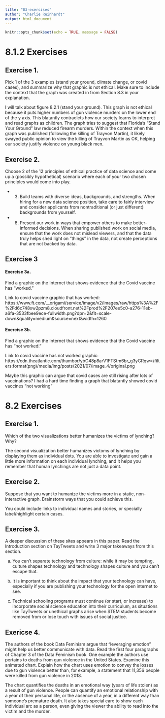 ```yaml
---
title: "03-exercises"
author: "Charlie Reinhardt"
output: html_document
---
```


```r
knitr::opts_chunk$set(echo = TRUE, message = FALSE)
```

# 8.1.2 Exercises 

## Exercise 1. 

Pick 1 of the 3 examples (stand your ground, climate change, or covid cases), and summarize why that graphic is not ethical. Make sure to include the context that the graph was created in from Section 8.3 in your explanation.

I will talk about figure 8.2.1 (stand your ground). This graph is not ethical because it puts higher numbers of gun violence murders on the lower end of the y axis. This blatantly contradicts how our society learns to interpret and read graphs as children. The graph tries to suggest that Florida's "Stand Your Ground" law reduced firearm murders. Within the context when this graph was published (following the killing of Trayvon Martin), it likely swayed public opinion to view the killing of Trayvon Martin as OK, helping our society justify violence on young black men.

## Exercise 2.

Choose 2 of the 12 principles of ethical practice of data science and come up a (possibly hypothetical) scenario where each of your two chosen principles would come into play.

- 3. Build teams with diverse ideas, backgrounds, and strengths.
  When hiring for a new data science position, take care to fairly interview and consider applicants from nontraditional (or just different) backgrounds from yourself.

- 8. Present our work in ways that empower others to make better-informed decisions.
  When sharing published work on social media, ensure that the work does not mislead viewers, and that the data truly helps shed light on "things" in the data, not create perceptions that are not backed by data.
  
## Exercise 3

#### Exercise 3a. 

Find a graphic on the Internet that shows evidence that the Covid vaccine has “worked.”

Link to covid vaccine graphic that has worked: https://www.ft.com/__origami/service/image/v2/images/raw/https%3A%2F%2Fd6c748xw2pzm8.cloudfront.net%2Fprod%2F207ee5c0-a276-11eb-a6fa-3533fbee9ece-fullwidth.png?dpr=2&fit=scale-down&quality=medium&source=next&width=1260 

#### Exercise 3b. 

Find a graphic on the Internet that shows evidence that the Covid vaccine has “not worked.”

Link to covid vaccine has not worked graphic:
https://cdn.theatlantic.com/thumbor/ybG48p8arV1FTStm6br_g3yGRqw=/filters:format(png)/media/img/posts/2021/07/image_4/original.png

Maybe this graphic can argue that covid cases are still rising after lots of vaccinations? I had a hard time finding a graph that blatantly showed covid vaccines "not working"

# 8.2 Exercises

## Exercise 1. 

Which of the two visualizations better humanizes the victims of lynching? Why?

The second visualization better humanizes victoms of lynching by displaying them as individual dots. You are able to investigate and gain a little more information on each individual lynching, and it helps you remember that human lynchings are not just a data point.

## Exercise 2.

Suppose that you want to humanize the victims more in a static, non-interactive graph. Brainstorm ways that you could achieve this.

You could include links to individual names and stories, or specially label/highlight certain cases. 

## Exercise 3.

A deeper discussion of these sites appears in this paper. Read the Introduction section on TayTweets and write 3 major takeaways from this section.

a. You can't separate technology from culture: while it may be tempting, culture shapes technology and technology shapes culture and you can't escape that.

b. It is important to think about the impact that your technology can have, especially if you are publishing your technology for the open internet to see.

c. Technical schooling programs must continue (or start, or increase) to incorporate social science education into their curriculum, as situations like TayTweets or unethical graphs arise when STEM students become removed from or lose touch with issues of social justice.

## Exericse 4.

The authors of the book Data Feminism argue that “leveraging emotion” might help us better communicate with data. Read the first four paragraphs of Chapter 3 of the Data Feminism book. One example the authors use pertains to deaths from gun violence in the United States. Examine this animated chart. Explain how the chart uses emotion to convey the losses due to gun violence better than, for example, a statement that 11,356 people were killed from gun violence in 2018.

The chart quantifies the deaths in an emotional way (years of life stolen) as a result of gun violence. People can quantify an emotional relationship with a year of their personal life, or the absence of a year, in a different way than someone's premature death. It also takes special care to show each individual arc as a person, even giving the viewer the ability to read into the victim and the murder. 




